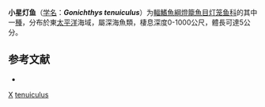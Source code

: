 {{Speciesbox
| taxon = Gonichthys tenuiculus
| binomial_authority = [[Garman|Garman]], 1899
| status = NE
| status_system = IUCN3.1
| synonyms = *''Gonichthys tenuicolus''<br /><small>Garman, 1899</small>
*''Myctophum tenuiculum''<br /><small>Garman, 1899</small>
}}

'''小星灯鱼'''（[[学名|学名]]：'''''Gonichthys tenuiculus'''''）为[[輻鰭魚綱|輻鰭魚綱]][[燈籠魚目|燈籠魚目]][[灯笼鱼科|灯笼鱼科]]的其中一[[種|種]]，分布於東[[太平洋|太平洋]]海域，屬深海魚類，棲息深度0-1000公尺，體長可達5公分。

== 参考文献 ==
{{refbegin}}
*{{FishBase_species|genus=Gonichthys|species=tenuiculus|year=2012|month=1}}
{{refend}}

{{灯笼鱼目小作品}}

{{Taxonbar}}
[[Category:_1899年描述的鱼类|X]]
[[Category:星灯鱼属|tenuiculus]]